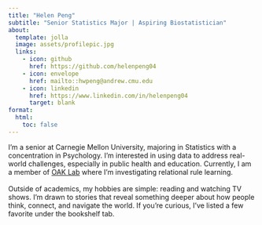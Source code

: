 ```yaml
---
title: "Helen Peng"
subtitle: "Senior Statistics Major | Aspiring Biostatistician"
about:
  template: jolla
  image: assets/profilepic.jpg
  links:
    - icon: github
      href: https://github.com/helenpeng04
    - icon: envelope
      href: mailto::hwpeng@andrew.cmu.edu
    - icon: linkedin
      href: https://www.linkedin.com/in/helenpeng04
      target: blank
format:
  html:
    toc: false
---
```


I’m a senior at Carnegie Mellon University, majoring in Statistics with a concentration in Psychology. I’m interested in using data to address real-world challenges, especially in public health and education. Currently, I am a member of [OAK Lab](https://www.theoaklab.org/) where I'm investigating relational rule learning.\
\
Outside of academics, my hobbies are simple: reading and watching TV shows. I’m drawn to stories that reveal something deeper about how people think, connect, and navigate the world. If you're curious, I’ve listed a few favorite under the bookshelf tab.
